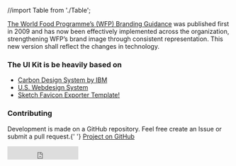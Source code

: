 //import Table from './Table';

<Meta title="Documentation/Colours" subtitle="dasdas" />

[The World Food Programme’s (WFP) Branding Guidance](http://brand.manuals.wfp.org) was published first in 2009 and has now been effectively implemented across the organization, strengthening WFP’s brand image through consistent representation. This new version shall reflect the changes in technology.

### The UI Kit is be heavily based on

- [Carbon Design System by IBM](https://github.com/carbon-design-system/carbon-components)
- [U.S. Webdesign System](https://designsystem.digital.gov/page-templates)
- [Sketch Favicon Exporter Template!](https://github.com/frederik-jacques/sketch-favicon-exporter-template)

### Contributing

Development is made on a GitHub repository. Feel free create an Issue or
submit a pull request.{' '}
[Project on GitHub](https://github.com/wfp/ui)

<iframe
  title="GitHub Like"
  src="https://ghbtns.com/github-btn.html?user=wfp&repo=ui&type=star&count=true&size=large"
  frameBorder="0"
  scrolling="0"
  width="160px"
  height="30px"
/>

### NPM

npm is a package manager for the JavaScript programming language. All
versions of the UI Kit will be published there.
[View package on npm](https://www.npmjs.com/package/@wfp/ui)


<ColourDocs />
